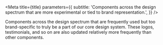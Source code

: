 
<Meta
  title={title}
  parameters={{
    subtitle:
      'Components across the design spectrum that are more experimental or tied to brand representation.',
  }}
/>

Components across the design spectrum that are frequently used but too brand-specific to truly be a part of our core design system. These logos, testimonials, and so on are also updated relatively more frequently than other components.

<TableOfContents />
